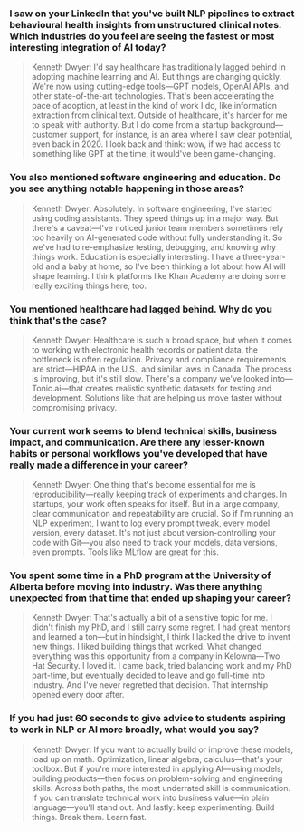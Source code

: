 ### I saw on your LinkedIn that you've built NLP pipelines to extract behavioural health insights from unstructured clinical notes. Which industries do you feel are seeing the fastest or most interesting integration of AI today?
> Kenneth Dwyer: I'd say healthcare has traditionally lagged behind in adopting machine learning and AI. But things are changing quickly. We're now using cutting-edge tools—GPT models, OpenAI APIs, and other state-of-the-art technologies. That's been accelerating the pace of adoption, at least in the kind of work I do, like information extraction from clinical text. Outside of healthcare, it's harder for me to speak with authority. But I do come from a startup background—customer support, for instance, is an area where I saw clear potential, even back in 2020. I look back and think: wow, if we had access to something like GPT at the time, it would've been game-changing.

### You also mentioned software engineering and education. Do you see anything notable happening in those areas?
> Kenneth Dwyer: Absolutely. In software engineering, I've started using coding assistants. They speed things up in a major way. But there's a caveat—I've noticed junior team members sometimes rely too heavily on AI-generated code without fully understanding it. So we've had to re-emphasize testing, debugging, and knowing why things work. Education is especially interesting. I have a three-year-old and a baby at home, so I've been thinking a lot about how AI will shape learning. I think platforms like Khan Academy are doing some really exciting things here, too.

### You mentioned healthcare had lagged behind. Why do you think that's the case?
> Kenneth Dwyer: Healthcare is such a broad space, but when it comes to working with electronic health records or patient data, the bottleneck is often regulation. Privacy and compliance requirements are strict—HIPAA in the U.S., and similar laws in Canada. The process is improving, but it's still slow. There's a company we've looked into—Tonic.ai—that creates realistic synthetic datasets for testing and development. Solutions like that are helping us move faster without compromising privacy.

### Your current work seems to blend technical skills, business impact, and communication. Are there any lesser-known habits or personal workflows you've developed that have really made a difference in your career?
> Kenneth Dwyer: One thing that's become essential for me is reproducibility—really keeping track of experiments and changes. In startups, your work often speaks for itself. But in a large company, clear communication and repeatability are crucial. So if I'm running an NLP experiment, I want to log every prompt tweak, every model version, every dataset. It's not just about version-controlling your code with Git—you also need to track your models, data versions, even prompts. Tools like MLflow are great for this.

### You spent some time in a PhD program at the University of Alberta before moving into industry. Was there anything unexpected from that time that ended up shaping your career?
> Kenneth Dwyer: That's actually a bit of a sensitive topic for me. I didn't finish my PhD, and I still carry some regret. I had great mentors and learned a ton—but in hindsight, I think I lacked the drive to invent new things. I liked building things that worked. What changed everything was this opportunity from a company in Kelowna—Two Hat Security. I loved it. I came back, tried balancing work and my PhD part-time, but eventually decided to leave and go full-time into industry. And I've never regretted that decision. That internship opened every door after.

### If you had just 60 seconds to give advice to students aspiring to work in NLP or AI more broadly, what would you say?
> Kenneth Dwyer: If you want to actually build or improve these models, load up on math. Optimization, linear algebra, calculus—that's your toolbox. But if you're more interested in applying AI—using models, building products—then focus on problem-solving and engineering skills. Across both paths, the most underrated skill is communication. If you can translate technical work into business value—in plain language—you'll stand out. And lastly: keep experimenting. Build things. Break them. Learn fast.